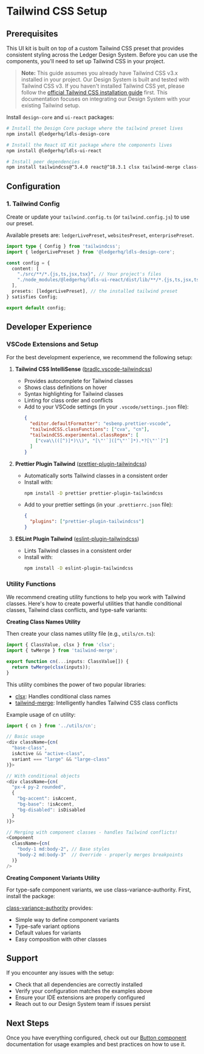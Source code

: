 
<Meta title="Tailwind/Setup guide" />

# Tailwind CSS Setup

## Prerequisites

This UI kit is built on top of a custom Tailwind CSS preset that provides consistent styling across the Ledger Design System. Before you can use the components, you'll need to set up Tailwind CSS in your project.

> **Note:** This guide assumes you already have Tailwind CSS v3.x installed in your project. Our Design System is built and tested with Tailwind CSS v3. If you haven't installed Tailwind CSS yet, please follow the [official Tailwind CSS installation guide](https://v3.tailwindcss.com/docs/installation) first. This documentation focuses on integrating our Design System with your existing Tailwind setup.

Install `design-core` and `ui-react` packages:

```bash
# Install the Design Core package where the tailwind preset lives
npm install @ledgerhq/ldls-design-core

# Install the React UI Kit package where the components lives
npm install @ledgerhq/ldls-ui-react

# Install peer dependencies
npm install tailwindcss@^3.4.0 react@^18.3.1 clsx tailwind-merge class-variance-authority
```

## Configuration

### 1. Tailwind Config

Create or update your `tailwind.config.ts` (or `tailwind.config.js`) to use our preset.

Available presets are: `ledgerLivePreset`, `websitesPreset`, `enterprisePreset`.

```typescript
import type { Config } from 'tailwindcss';
import { ledgerLivePreset } from '@ledgerhq/ldls-design-core';

const config = {
  content: [
    "./src/**/*.{js,ts,jsx,tsx}", // Your project's files
    "./node_modules/@ledgerhq/ldls-ui-react/dist/lib/**/*.{js,ts,jsx,tsx}" // Ledger UI Kit components
  ],
  presets: [ledgerLivePreset], // the installed tailwind preset
} satisfies Config;

export default config;
```

## Developer Experience

### VSCode Extensions and Setup

For the best development experience, we recommend the following setup:

1. **Tailwind CSS IntelliSense** ([bradlc.vscode-tailwindcss](https://marketplace.visualstudio.com/items?itemName=bradlc.vscode-tailwindcss))
   - Provides autocomplete for Tailwind classes
   - Shows class definitions on hover
   - Syntax highlighting for Tailwind classes
   - Linting for class order and conflicts
   - Add to your VSCode settings (in your `.vscode/settings.json` file):
     ```json
     {
       "editor.defaultFormatter": "esbenp.prettier-vscode",
       "tailwindCSS.classFunctions": ["cva", "cn"],
       "tailwindCSS.experimental.classRegex": [
         ["cva\\(([^)]*)\\)", "[\"'`]([^\"'`]*).*?[\"'`]"]
       ]
     }
     ```

2. **Prettier Plugin Tailwind** ([prettier-plugin-tailwindcss](https://github.com/tailwindlabs/prettier-plugin-tailwindcss))
   - Automatically sorts Tailwind classes in a consistent order
   - Install with:
     ```bash
     npm install -D prettier prettier-plugin-tailwindcss
     ```
   - Add to your prettier settings (in your `.prettierrc.json` file):
     ```json
     {
       "plugins": ["prettier-plugin-tailwindcss"]
     }
     ```

3. **ESLint Plugin Tailwind** ([eslint-plugin-tailwindcss](https://github.com/tailwindlabs/eslint-plugin-tailwindcss))
   - Lints Tailwind classes in a consistent order
   - Install with:
     ```bash
     npm install -D eslint-plugin-tailwindcss
     ```

### Utility Functions

We recommend creating utility functions to help you work with Tailwind classes. Here's how to create powerful utilities that handle conditional classes, Tailwind class conflicts, and type-safe variants:

**Creating Class Names Utility**

Then create your class names utility file (e.g., `utils/cn.ts`):

```typescript
import { ClassValue, clsx } from 'clsx';
import { twMerge } from 'tailwind-merge';

export function cn(...inputs: ClassValue[]) {
  return twMerge(clsx(inputs));
}
```

This utility combines the power of two popular libraries:

- [clsx](https://www.npmjs.com/package/clsx): Handles conditional class names
- [tailwind-merge](https://www.npmjs.com/package/tailwind-merge): Intelligently handles Tailwind CSS class conflicts

Example usage of cn utility:

```typescript
import { cn } from '../utils/cn';

// Basic usage
<div className={cn(
  "base-class",
  isActive && "active-class",
  variant === "large" && "large-class"
)}>

// With conditional objects
<div className={cn(
  "px-4 py-2 rounded",
  {
    "bg-accent": isAccent,
    "bg-base": !isAccent,
    "bg-disabled": isDisabled
  }
)}>

// Merging with component classes - handles Tailwind conflicts!
<Component
  className={cn(
    "body-1 md:body-2", // Base styles
    "body-2 md:body-3"  // Override - properly merges breakpoints
  )}
/>
```

**Creating Component Variants Utility**

For type-safe component variants, we use class-variance-authority. First, install the package:

[class-variance-authority](https://www.npmjs.com/package/class-variance-authority) provides:

- Simple way to define component variants
- Type-safe variant options
- Default values for variants
- Easy composition with other classes

## Support

If you encounter any issues with the setup:

- Check that all dependencies are correctly installed
- Verify your configuration matches the examples above
- Ensure your IDE extensions are properly configured
- Reach out to our Design System team if issues persist

## Next Steps

Once you have everything configured, check out our [Button component](?path=/docs/components-button-implementation--docs) documentation for usage examples and best practices on how to use it.
